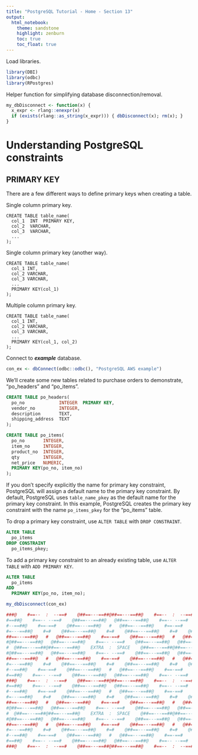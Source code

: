 ```yaml
---
title: "PostgreSQL Tutorial - Home - Section 13"
output: 
  html_notebook:
    theme: sandstone
    highlight: zenburn
    toc: true
    toc_float: true
---
```


Load libraries.
```r
library(DBI)
library(odbc)
library(RPostgres)
```

Helper function for simplifying database disconnection/removal.

```r
my_dbDisconnect <- function(x) {
  x_expr <- rlang::enexpr(x)
  if (exists(rlang::as_string(x_expr))) { dbDisconnect(x); rm(x); }
}
```

# Understanding PostgreSQL constraints

## PRIMARY KEY

There are a few different ways to define primary keys when creating a table.

Single column primary key.

```
CREATE TABLE table_name(
  col_1  INT  PRIMARY KEY,
  col_2  VARCHAR,
  col_3  VARCHAR,
  ...
);
```

Single column primary key (another way).

```
CREATE TABLE table_name(
  col_1 INT,
  col_2 VARCHAR,
  col_3 VARCHAR,
  ...
  PRIMARY KEY(col_1)
);
```

Multiple column primary key.

```
CREATE TABLE table_name(
  col_1 INT,
  col_2 VARCHAR,
  col_3 VARCHAR,
  ...
  PRIMARY KEY(col_1, col_2)
);
```

Connect to _**example**_ database.

```r
con_ex <- dbConnect(odbc::odbc(), "PostgreSQL AWS example")
```

We'll create some new tables related to purchase orders to demonstrate, "po_headers" and "po_items".

```sql
CREATE TABLE po_headers(
  po_no             INTEGER  PRIMARY KEY,
  vendor_no         INTEGER,
  description       TEXT,
  shipping_address  TEXT
);
```

```sql
CREATE TABLE po_items(
  po_no       INTEGER,
  item_no     INTEGER,
  product_no  INTEGER,
  qty         INTEGER,
  net_price   NUMERIC,
  PRIMARY KEY(po_no, item_no)
);
```

If you don’t specify explicitly the name for primary key constraint, PostgreSQL will assign a default name to the primary key constraint. By default, PostgreSQL uses `table_name_pkey` as the default name for the primary key constraint. In this example, PostgreSQL creates the primary key constraint with the name `po_items_pkey` for the "po_items" table.

To drop a primary key constraint, use `ALTER TABLE` with `DROP CONSTRAINT`.

```sql
ALTER TABLE
  po_items
DROP CONSTRAINT
  po_items_pkey;
```

To add a primary key constraint to an already existing table, use `ALTER TABLE` with `ADD PRIMARY KEY`.

```sql
ALTER TABLE
  po_items
ADD 
  PRIMARY KEY(po_no, item_no);
```

```r
my_dbDisconnect(con_ex)
```



```r
###@    #==--  :  --==#    @##==---==##@##==---==##@    #==--  :  --==#    @###
#==##@    #==-- --==#    @##==---==##@   @##==---==##@    #==-- --==#    @##==#
#--==##@    #==-==#    @##==---==##@   #   @##==---==##@    #==-==#    @##==--#
#=---==##@    #=#    @##==---==##@    #=#    @##==---==##@    #=#    @##==---=#
##==---==##@   #   @##==---==##@    #==-==#    @##==---==##@   #   @##==---==##
#@##==---==##@   @##==---==##@    #==-- --==#    @##==---==##@   @##==---==##@#
#  @##==---==##@##==---==##@    EXTRA  :  SPACE    @##==---==##@##==---==##@  #
#@##==---==##@   @##==---==##@    #==-- --==#    @##==---==##@   @##==---==##@#
##==---==##@   #   @##==---==##@    #==-==#    @##==---==##@   #   @##==---==##
#=---==##@    #=#    @##==---==##@    #=#    @##==---==##@    #=#    @##==---=#
#--==##@    #==-==#    @##==---==##@   #   @##==---==##@    #==-==#    @##==--#
#==##@    #==-- --==#    @##==---==##@   @##==---==##@    #==-- --==#    @##==#
###@    #==--  :  --==#    @##==---==##@##==---==##@    #==--  :  --==#    @###
#==##@    #==-- --==#    @##==---==##@   @##==---==##@    #==-- --==#    @##==#
#--==##@    #==-==#    @##==---==##@   #   @##==---==##@    #==-==#    @##==--#
#=---==##@    #=#    @##==---==##@    #=#    @##==---==##@    #=#    @##==---=#
##==---==##@   #   @##==---==##@    #==-==#    @##==---==##@   #   @##==---==##
#@##==---==##@   @##==---==##@    #==-- --==#    @##==---==##@   @##==---==##@#
#  @##==---==##@##==---==##@    EXTRA  :  SPACE    @##==---==##@##==---==##@  #
#@##==---==##@   @##==---==##@    #==-- --==#    @##==---==##@   @##==---==##@#
##==---==##@   #   @##==---==##@    #==-==#    @##==---==##@   #   @##==---==##
#=---==##@    #=#    @##==---==##@    #=#    @##==---==##@    #=#    @##==---=#
#--==##@    #==-==#    @##==---==##@   #   @##==---==##@    #==-==#    @##==--#
#==##@    #==-- --==#    @##==---==##@   @##==---==##@    #==-- --==#    @##==#
###@    #==--  :  --==#    @##==---==##@##==---==##@    #==--  :  --==#    @###
```
